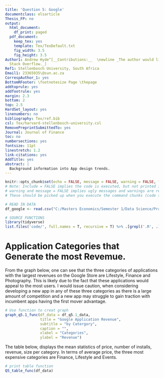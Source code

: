 ```yaml
---
title: 'Question 5: Google'
documentclass: elsarticle
Thesis_FP: no
output:
  html_document:
    df_print: paged
  pdf_document:
    keep_tex: yes
    template: Tex/TexDefault.txt
    fig_width: 3.5
    fig_height: 3.5
Author1: Andrew Hyde^[__Contributions:__  \newline _The author would like to thank
  Stack Overflow._]
Ref1: Stellenbosch University, South Africa
Email1: 23365935\@sun.ac.za
CorrespAuthor_1: yes
BottomRFooter: \footnotesize Page \thepage
addtoprule: yes
addfootrule: yes
margin: 2.3
bottom: 2
top: 2.5
HardSet_layout: yes
linenumbers: no
bibliography: Tex/ref.bib
csl: Tex/harvard-stellenbosch-university.csl
RemovePreprintSubmittedTo: yes
Journal: Journal of Finance
toc: no
numbersections: yes
fontsize: 11pt
linestretch: 1.2
link-citations: yes
AddTitle: yes
abstract: |
  Background information into App design trends.
---
```


<!-- First: Set your default preferences for chunk options: -->

<!-- If you want a chunk's code to be printed, set echo = TRUE. message = FALSE stops R printing ugly package loading details in your final paper too. I also suggest setting warning = FALSE and checking for warnings in R, else you might find ugly warnings in your paper. -->

```r
knitr::opts_chunk$set(echo = FALSE, message = FALSE, warning = FALSE, fig.width = 6, fig.height = 5, fig.pos="H", fig.pos = 'H')
# Note: Include = FALSE implies the code is executed, but not printed in your pdf.
# warning and message = FALSE implies ugly messages and warnings are removed from your pdf.
# These should be picked up when you execute the command chunks (code sections below) in your rmd, not printed in your paper!

# READ IN DATA
df_google <- read.csv("C:/Masters Economics/Semester 1/Data Science/Practical2022/23365935/Question5/data/googleplay/googleplaystore.csv")

# SOURCE FUNCTIONS
library(tidyverse)
list.files('code/', full.names = T, recursive = T) %>% .[grepl('.R', .)] %>% as.list() %>% walk(~source(.))


```


<!-- ############################## -->
<!-- # Start Writing here: -->
<!-- ############################## -->

# Application Categories that Generate the most Revemue.

From the graph below, one can see that the three categories of applications with the largest revenues on the Google Store are Lifestyle, Finance and Photography. This is likely due to the fact that these applications would appeal to the most users. I would issue caution, when considering developing a new app in any of these three categories as there is a large amount of competition and a new app may struggle to gain traction with incumbent apps having the first mover advantage.

```r

# Use function to creat graph
graph_q5.1_func(df_data = df_q5.1_data,
                title = "Google Application Revenue",
                subtitle = "by Catergory",
                caption = "",
                xlabel = "Categories",
                ylabel = "Revenue")

```

\newpage

The table below, displays the mean statistics of price, number of installs, revenue, size per category. In terms of average price, the three most expensive categories are Finance, Lifestyle and Events.

```r
# print table function
Q5_table_func(df_data)

```



